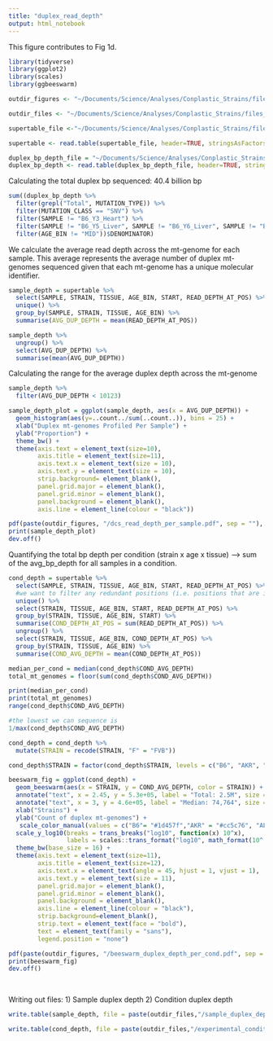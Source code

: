 ```yaml
---
title: "duplex_read_depth"
output: html_notebook
---
```


This figure contributes to Fig 1d. 

```r
library(tidyverse)
library(ggplot2)
library(scales)
library(ggbeeswarm)
```

```r

outdir_figures <- "~/Documents/Science/Analyses/Conplastic_Strains/files_and_analyses/experimental_design/figures"

outdir_files <- "~/Documents/Science/Analyses/Conplastic_Strains/files_and_analyses/experimental_design/files"

supertable_file <-"~/Documents/Science/Analyses/Conplastic_Strains/files_and_analyses/input_files/supertable.txt"

supertable <- read.table(supertable_file, header=TRUE, stringsAsFactors = FALSE)

duplex_bp_depth_file = "~/Documents/Science/Analyses/Conplastic_Strains/files_and_analyses/input_files/mut_freq_per_type.csv"
duplex_bp_depth <- read.table(duplex_bp_depth_file, header=TRUE, stringsAsFactors = FALSE)

```

Calculating the total duplex bp sequenced: 40.4 billion bp 

```r
sum((duplex_bp_depth %>% 
  filter(grepl("Total", MUTATION_TYPE)) %>%
  filter(MUTATION_CLASS == "SNV") %>%
  filter(SAMPLE != "B6_Y3_Heart") %>%
  filter(SAMPLE != "B6_Y5_Liver", SAMPLE != "B6_Y6_Liver", SAMPLE != "B6_Y7_Liver", SAMPLE != "B6_Y8_Liver") %>% 
  filter(AGE_BIN != "MID"))$DENOMINATOR)
```

We calculate the average read depth across the mt-genome for each sample. This average represents the average number of duplex mt-genomes sequenced given that each mt-genome has a unique molecular identifier. 

```r
sample_depth = supertable %>%
  select(SAMPLE, STRAIN, TISSUE, AGE_BIN, START, READ_DEPTH_AT_POS) %>%
  unique() %>% 
  group_by(SAMPLE, STRAIN, TISSUE, AGE_BIN) %>%
  summarise(AVG_DUP_DEPTH = mean(READ_DEPTH_AT_POS))
```

```r

sample_depth %>%
  ungroup() %>%
  select(AVG_DUP_DEPTH) %>%
  summarise(mean(AVG_DUP_DEPTH))
```
Calculating the range for the average duplex depth across the mt-genome
```r
sample_depth %>%
  filter(AVG_DUP_DEPTH < 10123)
```

```r

sample_depth_plot = ggplot(sample_depth, aes(x = AVG_DUP_DEPTH)) +
  geom_histogram(aes(y=..count../sum(..count..)), bins = 25) +
  xlab("Duplex mt-genomes Profiled Per Sample") +
  ylab("Proportion") + 
  theme_bw() + 
  theme(axis.text = element_text(size=10), 
        axis.title = element_text(size=11),
        axis.text.x = element_text(size = 10), 
        axis.text.y = element_text(size = 10),
        strip.background= element_blank(),
        panel.grid.major = element_blank(),
        panel.grid.minor = element_blank(),
        panel.background = element_blank(),
        axis.line = element_line(colour = "black")) 

pdf(paste(outdir_figures, "/dcs_read_depth_per_sample.pdf", sep = ""), width = 4, height = 3)
print(sample_depth_plot)
dev.off()
```

Quantifying the total bp depth per condition (strain x age x tissue) --> sum of the avg_bp_depth for all samples in a condition. 
```r

cond_depth = supertable %>%
  select(SAMPLE, STRAIN, TISSUE, AGE_BIN, START, READ_DEPTH_AT_POS) %>%
  #we want to filter any redundant positions (i.e. positions that are in two genes)
  unique() %>%
  select(STRAIN, TISSUE, AGE_BIN, START, READ_DEPTH_AT_POS) %>%
  group_by(STRAIN, TISSUE, AGE_BIN, START) %>%
  summarise(COND_DEPTH_AT_POS = sum(READ_DEPTH_AT_POS)) %>%
  ungroup() %>%
  select(STRAIN, TISSUE, AGE_BIN, COND_DEPTH_AT_POS) %>%
  group_by(STRAIN, TISSUE, AGE_BIN) %>%
  summarise(COND_AVG_DEPTH = mean(COND_DEPTH_AT_POS))

```

```r
median_per_cond = median(cond_depth$COND_AVG_DEPTH)
total_mt_genomes = floor(sum(cond_depth$COND_AVG_DEPTH))

print(median_per_cond)
print(total_mt_genomes)
range(cond_depth$COND_AVG_DEPTH)

#the lowest we can sequence is 
1/max(cond_depth$COND_AVG_DEPTH)
```


```r

cond_depth = cond_depth %>% 
  mutate(STRAIN = recode(STRAIN, "F" = "FVB"))

cond_depth$STRAIN = factor(cond_depth$STRAIN, levels = c("B6", "AKR", "ALR", "FVB", "NZB"))

beeswarm_fig = ggplot(cond_depth) + 
  geom_beeswarm(aes(x = STRAIN, y = COND_AVG_DEPTH, color = STRAIN)) +
  annotate("text", x = 2.45, y = 5.3e+05, label = "Total: 2.5M", size = 3.75) + 
  annotate("text", x = 3, y = 4.6e+05, label = "Median: 74,764", size = 3.75) + 
  xlab("Strains") + 
  ylab("Count of duplex mt-genomes") +
   scale_color_manual(values = c("B6"= "#1d457f","AKR" = "#cc5c76", "ALR" = "#2f9e23", "FVB" = "#f57946", "NZB" = "#f7c22d")) + 
  scale_y_log10(breaks = trans_breaks("log10", function(x) 10^x),
                labels = scales::trans_format("log10", math_format(10^.x))) + 
  theme_bw(base_size = 16) + 
  theme(axis.text = element_text(size=11), 
        axis.title = element_text(size=12),
        axis.text.x = element_text(angle = 45, hjust = 1, vjust = 1), 
        axis.text.y = element_text(size = 11),
        panel.grid.major = element_blank(),
        panel.grid.minor = element_blank(),
        panel.background = element_blank(),
        axis.line = element_line(colour = "black"), 
        strip.background=element_blank(),
        strip.text = element_text(face = "bold"), 
        text = element_text(family = "sans"), 
        legend.position = "none")

pdf(paste(outdir_figures, "/beeswarm_duplex_depth_per_cond.pdf", sep = ""), width = 2.35, height = 4)
print(beeswarm_fig)
dev.off()
                        
                      
```

Writing out files:
1) Sample duplex depth
2) Condition duplex depth 

```r

write.table(sample_depth, file = paste(outdir_files,"/sample_duplex_depth.txt", sep = ""), sep = "\t", quote = F, row.names = F)

write.table(cond_depth, file = paste(outdir_files,"/experimental_condition_duplex_depth.txt", sep = ""), sep = "\t", quote = F, row.names = F)

```
